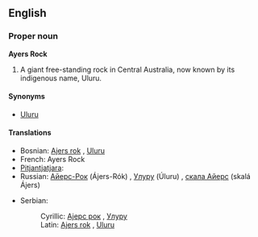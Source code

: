 ==English==

===Proper noun===
'''Ayers Rock'''<!-- was it ever officially Ayer's Rock with an apostrope? -->

# A giant free-standing rock in Central Australia, now known by its indigenous name, Uluru.

====Synonyms====
*[[Uluru]]

====Translations====
{{top}}
*Bosnian: [[Ajers rok]] {{m}}, [[Uluru#Bosnian|Uluru]] {{m}}
*French: Ayers Rock
*[[Pitjantjatjara]]: {{Unicode|[[Uluṟu]]}}
*Russian: [[Айерс-Рок]] (Ájers-Rók) {{m}}, [[Улуру#Russian|Улуру]] (Úluru) {{m}}, [[скала Айерс]] (skalá Ájers) {{f}}
{{mid}}
*Serbian:
*:Cyrillic: [[Ајерс рок]] {{m}}, [[Улуру#Serbian|Улуру]] {{m}}
*:Latin: [[Ajers rok]] {{m}}, [[Uluru#Serbian|Uluru]] {{m}}
{{bottom}}
